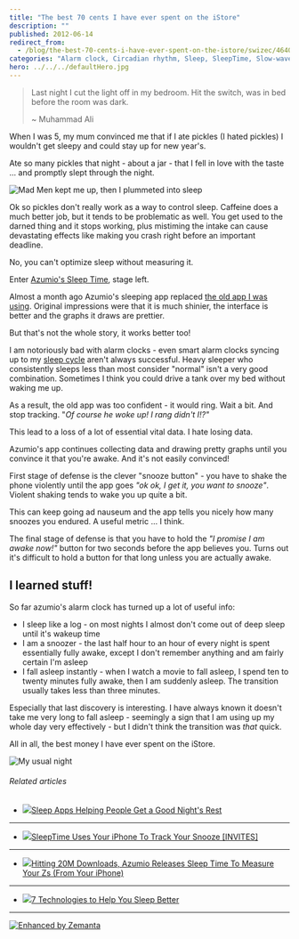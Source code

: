```yaml
---
title: "The best 70 cents I have ever spent on the iStore"
description: ""
published: 2012-06-14
redirect_from:
  - /blog/the-best-70-cents-i-have-ever-spent-on-the-istore/swizec/4640
categories: "Alarm clock, Circadian rhythm, Sleep, SleepTime, Slow-wave sleep, Uncategorized"
hero: ../../../defaultHero.jpg
---
```


> Last night I cut the light off in my bedroom. Hit the switch, was in bed before the room was dark.
>
> ~ Muhammad Ali

When I was 5, my mum convinced me that if I ate pickles (I hated pickles) I wouldn't get sleepy and could stay up for new year's.

Ate so many pickles that night - about a jar - that I fell in love with the taste ... and promptly slept through the night.

![Mad Men kept me up, then I plummeted into sleep](https://swizec.com/wp-content/uploads/2012/06/photo-1.png "Mad Men kept me up, then I plummeted into sleep")

Ok so pickles don't really work as a way to control sleep. Caffeine does a much better job, but it tends to be problematic as well. You get used to the darned thing and it stops working, plus mistiming the intake can cause devastating effects like making you crash right before an important deadline.

No, you can't optimize sleep without measuring it.

Enter [Azumio's Sleep Time](http://itunes.apple.com/us/app/sleep-time-alarm-clock-sleep/id498360026?mt=8), stage left.

Almost a month ago Azumio's sleeping app replaced [the old app I was using](https://swizec.com/blog/sleep-hacking/swizec/2851 "Sleep hacking"). Original impressions were that it is much shinier, the interface is better and the graphs it draws are prettier.

But that's not the whole story, it works better too!

I am notoriously bad with alarm clocks - even smart alarm clocks syncing up to my [sleep cycle](http://en.wikipedia.org/wiki/Circadian_rhythm "Circadian rhythm") aren't always successful. Heavy sleeper who consistently sleeps less than most consider "normal" isn't a very good combination. Sometimes I think you could drive a tank over my bed without waking me up.

As a result, the old app was too confident - it would ring. Wait a bit. And stop tracking. "_Of course he woke up! I rang didn't I!?"_

This lead to a loss of a lot of essential vital data. I hate losing data.

Azumio's app continues collecting data and drawing pretty graphs until you convince it that you're awake. And it's not easily convinced!

First stage of defense is the clever "snooze button" - you have to shake the phone violently until the app goes _"ok ok, I get it, you want to snooze"_. Violent shaking tends to wake you up quite a bit.

This can keep going ad nauseum and the app tells you nicely how many snoozes you endured. A useful metric ... I think.

The final stage of defense is that you have to hold the _"I promise I am awake now!"_ button for two seconds before the app believes you. Turns out it's difficult to hold a button for that long unless you are actually awake.

## I learned stuff!

So far azumio's alarm clock has turned up a lot of useful info:

- I sleep like a log - on most nights I almost don't come out of deep sleep until it's wakeup time
- I am a snoozer - the last half hour to an hour of every night is spent essentially fully awake, except I don't remember anything and am fairly certain I'm asleep
- I fall asleep instantly - when I watch a movie to fall asleep, I spend ten to twenty minutes fully awake, then I am suddenly asleep. The transition usually takes less than three minutes.

Especially that last discovery is interesting. I have always known it doesn't take me very long to fall asleep - seemingly a sign that I am using up my whole day very effectively - but I didn't think the transition was _that_ quick.

All in all, the best money I have ever spent on the iStore.

![My usual night](https://swizec.com/wp-content/uploads/2012/06/photo.png "My usual night")

###### Related articles

- [![](https://i.zemanta.com/87142251_80_80.jpg)](http://betakit.com/2012/05/03/sleep-apps-helping-people-get-a-good-nights-rest)[Sleep Apps Helping People Get a Good Night's Rest](http://betakit.com/2012/05/03/sleep-apps-helping-people-get-a-good-nights-rest)

---

- [![](https://i.zemanta.com/82160843_80_80.jpg)](http://mashable.com/2012/03/28/sleeptime-app/)[SleepTime Uses Your iPhone To Track Your Snooze \[INVITES\]](http://mashable.com/2012/03/28/sleeptime-app/)

---

- [![](https://i.zemanta.com/82208557_80_80.jpg)](http://techcrunch.com/2012/03/28/azumio-sleep-time/)[Hitting 20M Downloads, Azumio Releases Sleep Time To Measure Your Zs (From Your iPhone)](http://techcrunch.com/2012/03/28/azumio-sleep-time/)

---

- [![](https://i.zemanta.com/88585834_80_80.jpg)](http://bigthink.com/ideas/7-technologies-to-help-you-sleep)[7 Technologies to Help You Sleep Better](http://bigthink.com/ideas/7-technologies-to-help-you-sleep)

---

[![Enhanced by Zemanta](https://img.zemanta.com/zemified_e.png?x-id=c8946200-2ef5-4834-84a5-fd3481441fdb)](http://www.zemanta.com/?px "Enhanced by Zemanta")

